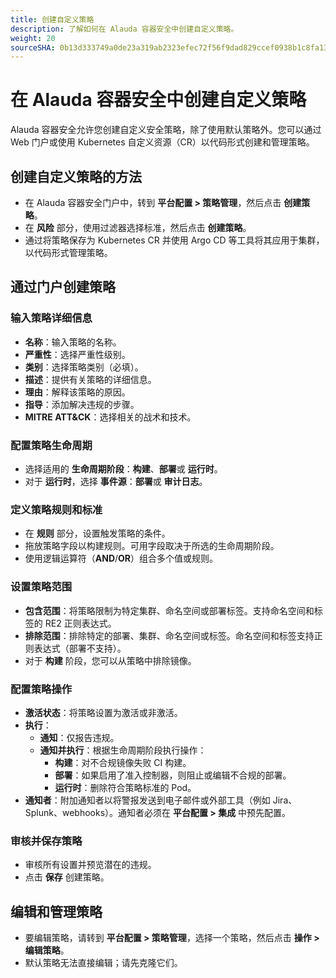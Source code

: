 ```yaml
---
title: 创建自定义策略
description: 了解如何在 Alauda 容器安全中创建自定义策略。
weight: 20
sourceSHA: 0b13d333749a0de23a319ab2323efec72f56f9dad829ccef0938b1c8fa13464a
---
```


# 在 Alauda 容器安全中创建自定义策略

Alauda 容器安全允许您创建自定义安全策略，除了使用默认策略外。您可以通过 Web 门户或使用 Kubernetes 自定义资源（CR）以代码形式创建和管理策略。

## 创建自定义策略的方法

- 在 Alauda 容器安全门户中，转到 **平台配置 > 策略管理**，然后点击 **创建策略**。
- 在 **风险** 部分，使用过滤器选择标准，然后点击 **创建策略**。
- 通过将策略保存为 Kubernetes CR 并使用 Argo CD 等工具将其应用于集群，以代码形式管理策略。

## 通过门户创建策略

### 输入策略详细信息

- **名称**：输入策略的名称。
- **严重性**：选择严重性级别。
- **类别**：选择策略类别（必填）。
- **描述**：提供有关策略的详细信息。
- **理由**：解释该策略的原因。
- **指导**：添加解决违规的步骤。
- **MITRE ATT&CK**：选择相关的战术和技术。

### 配置策略生命周期

- 选择适用的 **生命周期阶段**：**构建**、**部署**或 **运行时**。
- 对于 **运行时**，选择 **事件源**：**部署**或 **审计日志**。

### 定义策略规则和标准

- 在 **规则** 部分，设置触发策略的条件。
- 拖放策略字段以构建规则。可用字段取决于所选的生命周期阶段。
- 使用逻辑运算符（**AND**/**OR**）组合多个值或规则。

### 设置策略范围

- **包含范围**：将策略限制为特定集群、命名空间或部署标签。支持命名空间和标签的 RE2 正则表达式。
- **排除范围**：排除特定的部署、集群、命名空间或标签。命名空间和标签支持正则表达式（部署不支持）。
- 对于 **构建** 阶段，您可以从策略中排除镜像。

### 配置策略操作

- **激活状态**：将策略设置为激活或非激活。
- **执行**：
  - **通知**：仅报告违规。
  - **通知并执行**：根据生命周期阶段执行操作：
    - **构建**：对不合规镜像失败 CI 构建。
    - **部署**：如果启用了准入控制器，则阻止或编辑不合规的部署。
    - **运行时**：删除符合策略标准的 Pod。
- **通知者**：附加通知者以将警报发送到电子邮件或外部工具（例如 Jira、Splunk、webhooks）。通知者必须在 **平台配置 > 集成** 中预先配置。

### 审核并保存策略

- 审核所有设置并预览潜在的违规。
- 点击 **保存** 创建策略。

## 编辑和管理策略

- 要编辑策略，请转到 **平台配置 > 策略管理**，选择一个策略，然后点击 **操作 > 编辑策略**。
- 默认策略无法直接编辑；请先克隆它们。
